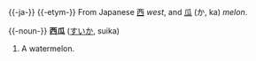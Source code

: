{{-ja-}}
{{-etym-}}
From Japanese [[西]] ''west'', and [[瓜]] (か, ka) ''melon''.

{{-noun-}}
'''西瓜''' ([[すいか]], suika)

# A watermelon.